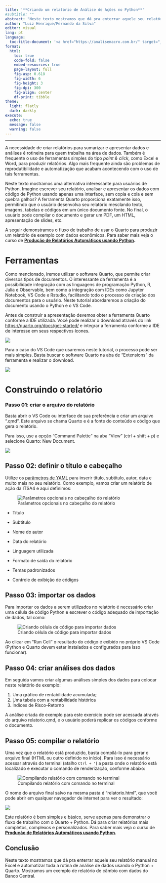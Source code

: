 ```yaml
---
title: '**Criando um relatório de Análise de Ações no Python**'
#subtitle: ""
abstract: "Neste texto mostramos que dá pra enterrar aquele seu relatório manual no Excel e automatizar toda a rotina de análise de dados usando o Python + Quarto. Mostramos um exemplo de relatório de ações com dados da ITSA4."
author: "Luiz Henrique/Fernando da Silva"
editor: visual
lang: pt
language: 
  toc-title-document: '<a href="https://analisemacro.com.br/" target="_blank"><img src="https://analisemacro.com.br/wp-content/uploads/dlm_uploads/2021/10/logo_am.png" alt="Logotipo Análise Macro" width="150"></a>'
format: 
  html:
    toc: true
    code-fold: false
    embed-resources: true
    page-layout: full
    fig-asp: 0.618
    fig-width: 6
    fig-height: 3
    fig-dpi: 300
    fig-align: center
    df-print: tibble
theme:
  light: flatly
  dark: darkly
execute:
  echo: true
  message: false
  warning: false
---
```


<hr>

A necessidade de criar relatórios para sumarizar e apresentar dados e análises é rotineira para quem trabalha na área de dados. Também é frequente o uso de ferramentas simples do tipo *point & click*, como Excel e Word, para produzir relatórios. Algo mais frequente ainda são problemas de reprodutibilidade e automatização que acabam acontecendo com o uso de tais ferramentas.

Neste texto mostramos uma alternativa interessante para usuários de Python. Imagine escrever seu relatório, analisar e apresentar os dados com código de Python usando apenas uma interface, sem copia e cola e sem quebra galhos? A ferramenta Quarto proporciona exatamente isso, permitindo que o usuário desenvolva seu relatório mesclando texto, imagens, tabelas e códigos em um único documento fonte. No final, o usuário pode compilar o documento e gerar um PDF, um HTML, apresentação de slides, etc.

A seguir demonstramos o fluxo de trabalho de usar o Quarto para produzir um relatório de exemplo com dados econômicos. Para saber mais veja o curso de [**Produção de Relatórios Automáticos usando Python**](https://analisemacro.com.br/curso/producao-de-relatorios-automaticos-usando-python/)**.**

# Ferramentas

Como mencionado, iremos utilizar o software Quarto, que permite criar diversos tipos de documentos. O interessante da ferramenta é a possibilidade integração com as linguagens de programação Python, R, Julia e Observable, bem como a integração com IDEs como Jupyter Notebook, VS Code e Rstudio, facilitando todo o processo de criação dos documentos para o usuário. Neste tutorial abordaremos a criação do documento usando o Python e o VS Code.

Antes de construir a apresentação devemos obter a ferramenta Quarto conforme a IDE utilizada. Você pode realizar o download através do link <https://quarto.org/docs/get-started/> e integrar a ferramenta conforme a IDE de interesse em seus respectivos ícones.

![](imgs/quarto.png)

Para o caso do VS Code que usaremos neste tutorial, o processo pode ser mais simples. Basta buscar o software Quarto na aba de "Extensions" da ferramenta e realizar o download.

![](imgs/vscode.png)

# Construindo o relatório

### Passo 01: **criar o arquivo do relatório**

Basta abrir o VS Code ou interface de sua preferência e criar um arquivo “.qmd”. Este arquivo se chama Quarto e é a fonte do conteúdo e código que gera o relatório.

Para isso, use a opção "Command Palette" na aba "View" (ctrl + shift + p) e selecione Quarto: New Document.

![](imgs/passo01.png)

## Passo 02: definir o título e cabeçalho

Utilize os [parâmetros de YAML](https://quarto.org/docs/get-started/hello/vscode.html#yaml-options) para inserir título, subtítulo, autor, data e muito mais no seu relatório. Como exemplo, vamos criar um relatório de ação da ITSA4 e aqui definimos:

![Parâmetros opcionais no cabeçalho do relatório](imgs/passo02.png){fig-align="center"}

-   Título

-   Subtítulo

-   Nome do autor

-   Data do relatório

-   Linguagem utilizada

-   Formato de saída do relatório

-   Temas padronizados

-   Controle de exibição de códigos

## Passo 03: importar os dados

Para importar os dados a serem utilizados no relatório é necessário criar uma célula de código Python e escrever o código adequado de importação de dados, tal como:

![Criando célula de código para importar dados](imgs/passo03.png){fig-align="center"}

Ao clicar em "Run Cell" o resultado do código é exibido no próprio VS Code (Python e Quarto devem estar instalados e configurados para isso funcionar).

## Passo 04: criar análises dos dados

Em seguida vamos criar algumas análises simples dos dados para colocar neste relatório de exemplo:

1.  Uma gráfico de rentabilidade acumulada;
2.  Uma tabela com a rentabilidade histórica
3.  Índices de Risco-Retorno

A análise criada de exemplo para este exercício pode ser acessada através do arquivo relatorio.qmd, e o usuário poderá replicar os códigos conforme o documento.

## Passo 05: compilar o relatório

Uma vez que o relatório está produzido, basta compilá-lo para gerar o arquivo final (HTML ou outro definido no início). Para isso é necessário acessar através do terminal (atalho `Ctrl + '`) a pasta onde o relatório está localizado e executar o comando de renderização, conforme abaixo:

![Compilando relatório com comando no terminal](imgs/passo05.png){fig-align="center"}

O nome do arquivo final salvo na mesma pasta é "relatorio.html", que você pode abrir em qualquer navegador de internet para ver o resultado:

![](imgs/relatorio.png){fig-align="center"}

Este relatório é bem simples e básico, serve apenas para demonstrar o fluxo de trabalho com o Quarto + Python. Dá para criar relatórios mais completos, complexos e personalizados. Para saber mais veja o curso de [**Produção de Relatórios Automáticos usando Python**](https://analisemacro.com.br/curso/producao-de-relatorios-automaticos-usando-python/)**.**

## Conclusão

Neste texto mostramos que dá pra enterrar aquele seu relatório manual no Excel e automatizar toda a rotina de análise de dados usando o Python + Quarto. Mostramos um exemplo de relatório de câmbio com dados do Banco Central.
